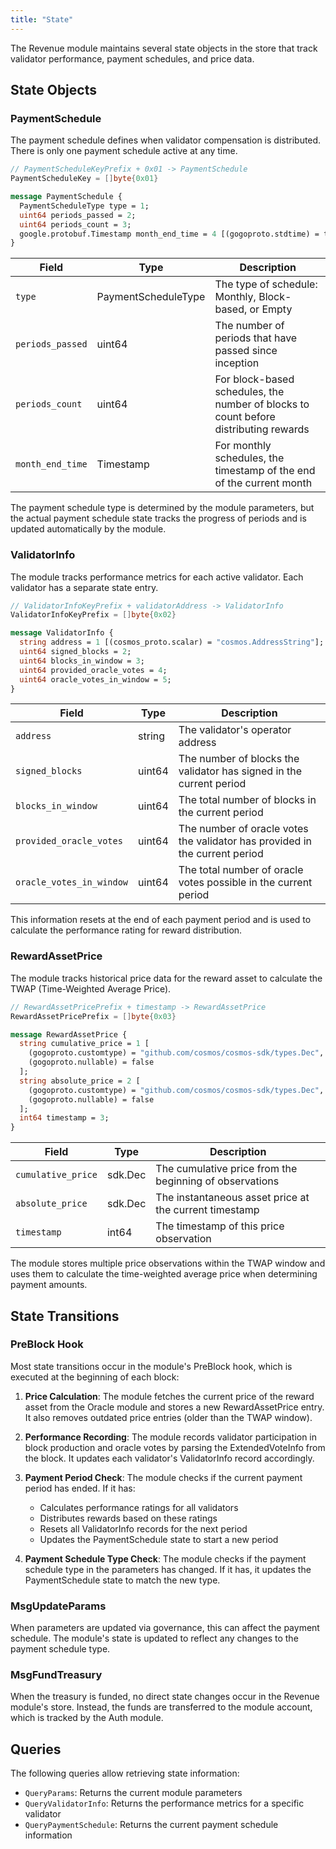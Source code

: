 ```yaml
---
title: "State"
---
```


The Revenue module maintains several state objects in the store that track validator performance, payment schedules, and price data.

## State Objects

### PaymentSchedule

The payment schedule defines when validator compensation is distributed. There is only one payment schedule active at any time.

```go
// PaymentScheduleKeyPrefix + 0x01 -> PaymentSchedule
PaymentScheduleKey = []byte{0x01}
```

```protobuf
message PaymentSchedule {
  PaymentScheduleType type = 1;
  uint64 periods_passed = 2;
  uint64 periods_count = 3;
  google.protobuf.Timestamp month_end_time = 4 [(gogoproto.stdtime) = true, (gogoproto.nullable) = true];
}
```

| Field | Type | Description |
|-------|------|-------------|
| `type` | PaymentScheduleType | The type of schedule: Monthly, Block-based, or Empty |
| `periods_passed` | uint64 | The number of periods that have passed since inception |
| `periods_count` | uint64 | For block-based schedules, the number of blocks to count before distributing rewards |
| `month_end_time` | Timestamp | For monthly schedules, the timestamp of the end of the current month |

The payment schedule type is determined by the module parameters, but the actual payment schedule state tracks the progress of periods and is updated automatically by the module.

### ValidatorInfo

The module tracks performance metrics for each active validator. Each validator has a separate state entry.

```go
// ValidatorInfoKeyPrefix + validatorAddress -> ValidatorInfo
ValidatorInfoKeyPrefix = []byte{0x02}
```

```protobuf
message ValidatorInfo {
  string address = 1 [(cosmos_proto.scalar) = "cosmos.AddressString"];
  uint64 signed_blocks = 2;
  uint64 blocks_in_window = 3;
  uint64 provided_oracle_votes = 4;
  uint64 oracle_votes_in_window = 5;
}
```

| Field | Type | Description |
|-------|------|-------------|
| `address` | string | The validator's operator address |
| `signed_blocks` | uint64 | The number of blocks the validator has signed in the current period |
| `blocks_in_window` | uint64 | The total number of blocks in the current period |
| `provided_oracle_votes` | uint64 | The number of oracle votes the validator has provided in the current period |
| `oracle_votes_in_window` | uint64 | The total number of oracle votes possible in the current period |

This information resets at the end of each payment period and is used to calculate the performance rating for reward distribution.

### RewardAssetPrice

The module tracks historical price data for the reward asset to calculate the TWAP (Time-Weighted Average Price).

```go
// RewardAssetPricePrefix + timestamp -> RewardAssetPrice
RewardAssetPricePrefix = []byte{0x03}
```

```protobuf
message RewardAssetPrice {
  string cumulative_price = 1 [
    (gogoproto.customtype) = "github.com/cosmos/cosmos-sdk/types.Dec",
    (gogoproto.nullable) = false
  ];
  string absolute_price = 2 [
    (gogoproto.customtype) = "github.com/cosmos/cosmos-sdk/types.Dec",
    (gogoproto.nullable) = false
  ];
  int64 timestamp = 3;
}
```

| Field | Type | Description |
|-------|------|-------------|
| `cumulative_price` | sdk.Dec | The cumulative price from the beginning of observations |
| `absolute_price` | sdk.Dec | The instantaneous asset price at the current timestamp |
| `timestamp` | int64 | The timestamp of this price observation |

The module stores multiple price observations within the TWAP window and uses them to calculate the time-weighted average price when determining payment amounts.

## State Transitions

### PreBlock Hook

Most state transitions occur in the module's PreBlock hook, which is executed at the beginning of each block:

1. **Price Calculation**: The module fetches the current price of the reward asset from the Oracle module and stores a new RewardAssetPrice entry. It also removes outdated price entries (older than the TWAP window).

2. **Performance Recording**: The module records validator participation in block production and oracle votes by parsing the ExtendedVoteInfo from the block. It updates each validator's ValidatorInfo record accordingly.

3. **Payment Period Check**: The module checks if the current payment period has ended. If it has:
   - Calculates performance ratings for all validators
   - Distributes rewards based on these ratings
   - Resets all ValidatorInfo records for the next period
   - Updates the PaymentSchedule state to start a new period

4. **Payment Schedule Type Check**: The module checks if the payment schedule type in the parameters has changed. If it has, it updates the PaymentSchedule state to match the new type.

### MsgUpdateParams

When parameters are updated via governance, this can affect the payment schedule. The module's state is updated to reflect any changes to the payment schedule type.

### MsgFundTreasury

When the treasury is funded, no direct state changes occur in the Revenue module's store. Instead, the funds are transferred to the module account, which is tracked by the Auth module.

## Queries

The following queries allow retrieving state information:

- `QueryParams`: Returns the current module parameters
- `QueryValidatorInfo`: Returns the performance metrics for a specific validator
- `QueryPaymentSchedule`: Returns the current payment schedule information 